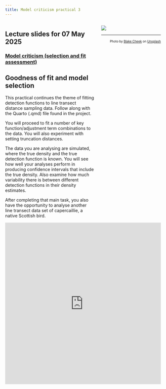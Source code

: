 ```yaml
---
title: Model criticism practical 3
---
```


:::: {.columns}

::: {.column width='60%'}

::: {.callout-tip}
## Lecture slides for 07 May 2025

### [Model criticism (selection and fit assessment)](../lectures/BlockC-22.pdf)
:::

## Goodness of fit and model selection

This practical continues the theme of fitting detection functions to line transect distance sampling data.  Follow along with the Quarto  (.qmd) file found in the project.

You will proceed to fit a number of key function/adjustment term combinations to the data.  You will also experiment with setting truncation distances.

The data you are analysing are simulated, where the true density and the true detection function is known.  You will see how well your analyses perform in producing confidence intervals that include the true density.  Also examine how much variability there is between different detection functions in their density estimates.

After completing that main task, you also have the opportunity to analyse another line transect data set of capercaillie, a native Scottish bird.
:::

::: {.column width='40%'}
![](criticism-unsplash.jpg)

---
<p style="font-size: x-small; text-align:right">Photo by <a href="https://unsplash.com/@blakecheekk?utm_source=unsplash&utm_medium=referral&utm_content=creditCopyText">Blake Cheek</a> on <a href="https://unsplash.com/s/photos/outdoor?utm_source=unsplash&utm_medium=referral&utm_content=creditCopyText">Unsplash</a></p>
  
:::

::::


<div style="position: relative; padding-bottom: 103.84615384615385%; height: 0;"><iframe src="https://www.loom.com/embed/b76fbcb441934630b98eaa720e484fb3?sid=27550164-383a-4524-a1bd-5bf67b0391a7" frameborder="0" webkitallowfullscreen mozallowfullscreen allowfullscreen style="position: absolute; top: 0; left: 0; width: 100%; height: 100%;"></iframe></div>
